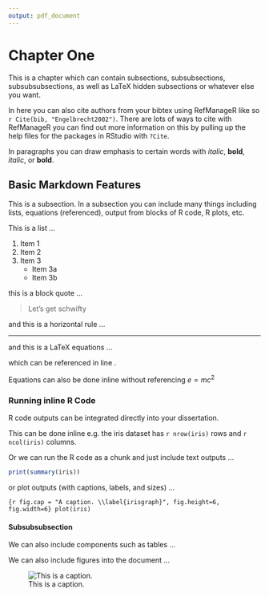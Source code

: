 ```yaml
---
output: pdf_document
---
```


[//]: (Welcome! This is a comment that won't get compiled into the pdf / tex.)

# Chapter One\label{chap:first}

This is a chapter which can contain subsections, subsubsections, subsubsubsections, as well as LaTeX hidden subsections or whatever else you want. 

In here you can also cite authors from your bibtex using RefManageR like so `r Cite(bib, "Engelbrecht2002")`. There are lots of ways to cite with RefManageR you can find out more information on this by pulling up the help files for the packages in RStudio with ``?Cite``.

In paragraphs you can draw emphasis to certain words with *italic*, **bold**, _italic_, or __bold__.


## Basic Markdown Features

This is a subsection. In a subsection you can include many things including lists, equations (referenced), output from blocks of R code, R plots, etc.

This is a list ...

1. Item 1
2. Item 2
3. Item 3
    + Item 3a
    + Item 3b

this is a block quote ...

> Let's get schwifty

and this is a horizontal rule ...

------

and this is a LaTeX equations ...

\begin{equation}
\label{eq-abc}
a + b = c
\end{equation}

which can be referenced in line \autoref{eq-abc}.

Equations can also be done inline without referencing $e = mc^2$

### Running inline R Code

R code outputs can be integrated directly into your dissertation.

This can be done inline e.g. the iris dataset has `r nrow(iris)` rows and `r ncol(iris)` columns.

Or we can run the R code as a chunk and just include text outputs ...

```r
print(summary(iris))
```

or plot outputs (with captions, labels, and sizes) ... 

```{r fig.cap = "A caption. \\label{irisgraph}", fig.height=6, fig.width=6}
plot(iris)
```

#### Subsubsubsection

We can also include \LaTeX components such as tables ...

\begin{table}
\centering
\caption{This is a table with info}
\label{table-paramvalues}
\begin{tabular}{ p{4cm} p{4cm} p{4cm} }
\hline \\ [-1.5ex]
colname & colname & colname \\ [1ex]
\hline \\ [-1.5ex]
Info & info & info \\ [1ex]
Info & info & info \\ [1ex]
Info & info & info \\ [1ex]
\hline
\end{tabular}
\end{table}

We can also include figures into the document ...

![This is a caption. \label{figurelabel}](./figures/thug_life.jpg)

